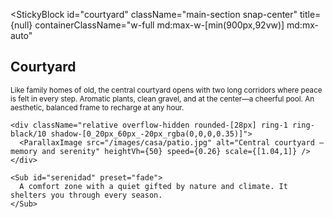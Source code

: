 
<StickyBlock
  id="courtyard"
  className="main-section snap-center"
  title={null}
  containerClassName="w-full md:max-w-[min(900px,92vw)] md:mx-auto"
>
  <Reveal preset="up"><h2 className="text-2xl md:text-4xl font-semibold mb-4 md:mb-6">Courtyard</h2></Reveal>

  <div className="space-y-6 md:space-y-8">
    <Sub id="memoria" preset="up">
      Like family homes of old, the central courtyard opens with two long corridors where peace is felt in every step.
    </Sub>
    <Sub id="estetica" preset="left">
      Aromatic plants, clean gravel, and at the center—a cheerful pool. An aesthetic, balanced frame to recharge at any hour.
    </Sub>

    <div className="relative overflow-hidden rounded-[28px] ring-1 ring-black/10 shadow-[0_20px_60px_-20px_rgba(0,0,0,0.35)]">
      <ParallaxImage src="/images/casa/patio.jpg" alt="Central courtyard — memory and serenity" heightVh={50} speed={0.26} scale={[1.04,1]} />
    </div>

    <Sub id="serenidad" preset="fade">
      A comfort zone with a quiet gifted by nature and climate. It shelters you through every season.
    </Sub>
  </div>
</StickyBlock>